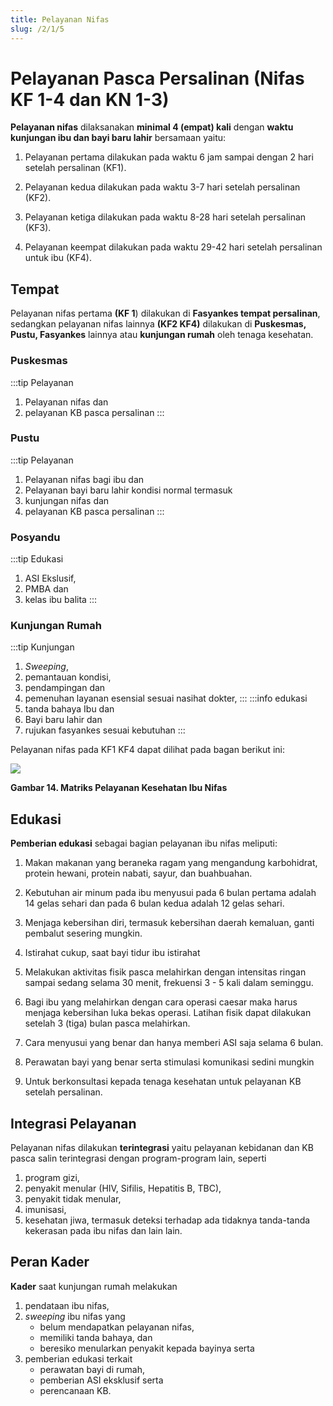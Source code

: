 ```yaml
---
title: Pelayanan Nifas
slug: /2/1/5
---
```


# Pelayanan Pasca Persalinan (Nifas KF 1-4 dan KN 1-3)
**Pelayanan nifas** dilaksanakan **minimal 4 (empat) kali** dengan **waktu kunjungan ibu dan bayi baru lahir** bersamaan yaitu:

1) Pelayanan pertama dilakukan pada waktu 6 jam sampai dengan 2 hari setelah persalinan (KF1).

2) Pelayanan kedua dilakukan pada waktu 3-7 hari setelah persalinan (KF2).

3) Pelayanan ketiga dilakukan pada waktu 8-28 hari setelah persalinan (KF3).

4) Pelayanan keempat dilakukan pada waktu 29-42 hari setelah persalinan untuk ibu (KF4).

## Tempat
Pelayanan nifas pertama **(KF 1**) dilakukan di **Fasyankes tempat persalinan**, sedangkan pelayanan nifas lainnya **(KF2 KF4)** dilakukan di **Puskesmas, Pustu, Fasyankes** lainnya atau **kunjungan rumah** oleh tenaga kesehatan.

### Puskesmas
:::tip Pelayanan
1. Pelayanan nifas dan 
2. pelayanan KB pasca persalinan
:::
### Pustu
:::tip Pelayanan
1. Pelayanan nifas bagi ibu dan 
2. Pelayanan bayi baru lahir kondisi normal termasuk 
3. kunjungan nifas dan 
4. pelayanan KB pasca persalinan
:::
### Posyandu
:::tip Edukasi 
1. ASI Ekslusif, 
2. PMBA dan 
3. kelas ibu balita
:::
### Kunjungan Rumah
:::tip Kunjungan
1. _Sweeping_, 
2. pemantauan kondisi, 
3. pendampingan dan 
4. pemenuhan layanan esensial sesuai nasihat dokter,
:::
:::info edukasi 
1. tanda bahaya Ibu dan 
2. Bayi baru lahir dan 
3. rujukan fasyankes sesuai kebutuhan
:::

Pelayanan nifas pada KF1 KF4 dapat dilihat pada bagan berikut ini:

![](/ilm/image037.gif)

**Gambar 14. Matriks Pelayanan Kesehatan Ibu Nifas**

## Edukasi
**Pemberian edukasi** sebagai bagian pelayanan ibu nifas meliputi:

1) Makan makanan yang beraneka ragam yang mengandung karbohidrat, protein hewani, protein nabati, sayur, dan buahbuahan.

2) Kebutuhan air minum pada ibu menyusui pada 6 bulan pertama adalah 14 gelas sehari dan pada 6 bulan kedua adalah 12 gelas sehari.

3) Menjaga kebersihan diri, termasuk kebersihan daerah kemaluan, ganti pembalut sesering mungkin.

4) Istirahat cukup, saat bayi tidur ibu istirahat

5) Melakukan aktivitas fisik pasca melahirkan dengan intensitas ringan sampai sedang selama 30 menit, frekuensi 3 - 5 kali dalam seminggu.

6) Bagi ibu yang melahirkan dengan cara operasi caesar maka harus menjaga kebersihan luka bekas operasi. Latihan fisik dapat dilakukan setelah 3 (tiga) bulan pasca melahirkan.

7) Cara menyusui yang benar dan hanya memberi ASI saja selama 6 bulan.

8) Perawatan bayi yang benar serta stimulasi komunikasi sedini mungkin

9) Untuk berkonsultasi kepada tenaga kesehatan untuk pelayanan KB setelah persalinan.

## Integrasi Pelayanan
Pelayanan nifas dilakukan **terintegrasi** yaitu pelayanan kebidanan dan KB pasca salin terintegrasi dengan program-program lain, seperti 
1. program gizi, 
2. penyakit menular (HIV, Sifilis, Hepatitis B, TBC), 
3. penyakit tidak menular, 
4. imunisasi, 
5. kesehatan jiwa, termasuk deteksi terhadap ada tidaknya tanda-tanda kekerasan pada ibu nifas dan lain lain.

## Peran Kader
**Kader** saat kunjungan rumah melakukan 
1. pendataan ibu nifas, 
2. *sweeping* ibu nifas yang 
   - belum mendapatkan pelayanan nifas, 
   - memiliki tanda bahaya, dan 
   - beresiko menularkan penyakit kepada bayinya serta 
3. pemberian edukasi terkait 
    - perawatan bayi di rumah, 
    - pemberian ASI eksklusif serta 
    - perencanaan KB.
